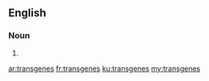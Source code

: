 {{also|transgènes}}
==English==

===Noun===
{{head|en|noun plural form}}

# {{plural of|transgene|lang=en}}

[[ar:transgenes]]
[[fr:transgenes]]
[[ku:transgenes]]
[[my:transgenes]]